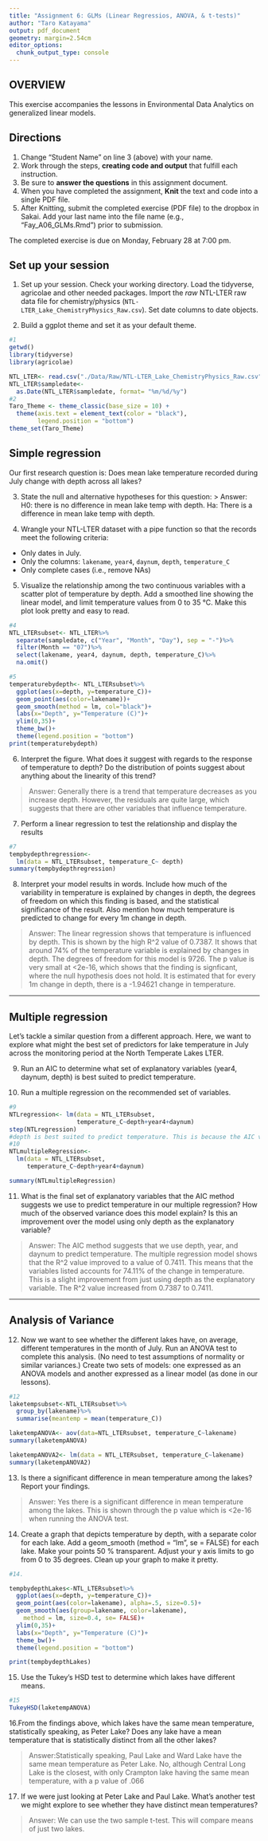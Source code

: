 ```yaml
---
title: "Assignment 6: GLMs (Linear Regressios, ANOVA, & t-tests)"
author: "Taro Katayama"
output: pdf_document
geometry: margin=2.54cm
editor_options: 
  chunk_output_type: console
---
```


## OVERVIEW

This exercise accompanies the lessons in Environmental Data Analytics on generalized linear models. 

## Directions
1. Change "Student Name" on line 3 (above) with your name.
2. Work through the steps, **creating code and output** that fulfill each instruction.
3. Be sure to **answer the questions** in this assignment document.
4. When you have completed the assignment, **Knit** the text and code into a single PDF file.
5. After Knitting, submit the completed exercise (PDF file) to the dropbox in Sakai. Add your last name into the file name (e.g., "Fay_A06_GLMs.Rmd") prior to submission.

The completed exercise is due on Monday, February 28 at 7:00 pm.

## Set up your session 
1. Set up your session. Check your working directory. Load the tidyverse, agricolae and other needed packages. Import the *raw* NTL-LTER raw data file for chemistry/physics (`NTL-LTER_Lake_ChemistryPhysics_Raw.csv`). Set date columns to date objects.

2. Build a ggplot theme and set it as your default theme.

```r
#1
getwd()
library(tidyverse)
library(agricolae)

NTL_LTER<- read.csv("./Data/Raw/NTL-LTER_Lake_ChemistryPhysics_Raw.csv", stringsAsFactors = TRUE)
NTL_LTER$sampledate<-
  as.Date(NTL_LTER$sampledate, format= "%m/%d/%y")
#2
Taro_Theme <- theme_classic(base_size = 10) +
  theme(axis.text = element_text(color = "black"), 
        legend.position = "bottom")
theme_set(Taro_Theme)

```

## Simple regression
Our first research question is: Does mean lake temperature recorded during July change with depth across all lakes?

3. State the null and alternative hypotheses for this question:
> Answer:
H0: there is no difference in mean lake temp with depth.
Ha: There is a difference in mean lake temp with depth. 

4.  Wrangle your NTL-LTER dataset with a pipe function so that the records meet the following criteria: 
 * Only dates in July. 
 * Only the columns: `lakename`, `year4`, `daynum`, `depth`, `temperature_C`
 * Only complete cases (i.e., remove NAs)

5. Visualize the relationship among the two continuous variables with a scatter plot of temperature by depth. Add a smoothed line showing the linear model, and limit temperature values from 0 to 35 °C. Make this plot look pretty and easy to read.

```r
#4
NTL_LTERsubset<- NTL_LTER%>%
  separate(sampledate, c("Year", "Month", "Day"), sep = "-")%>%
  filter(Month == "07")%>%
  select(lakename, year4, daynum, depth, temperature_C)%>%
  na.omit()

#5
temperaturebydepth<- NTL_LTERsubset%>%
  ggplot(aes(x=depth, y=temperature_C))+
  geom_point(aes(color=lakename))+
  geom_smooth(method = lm, col="black")+
  labs(x="Depth", y="Temperature (C)")+
  ylim(0,35)+
  theme_bw()+
  theme(legend.position = "bottom")
print(temperaturebydepth)

```


6. Interpret the figure. What does it suggest with regards to the response of temperature to depth? Do the distribution of points suggest about anything about the linearity of this trend?

> Answer: Generally there is a trend that temperature decreases as you increase depth. However, the residuals are quite large, which suggests that there are other variables that influence temperature. 


7. Perform a linear regression to test the relationship and display the results

```r
#7
tempbydepthregression<-
  lm(data = NTL_LTERsubset, temperature_C~ depth)
summary(tempbydepthregression)

```


8. Interpret your model results in words. Include how much of the variability in temperature is explained by changes in depth, the degrees of freedom on which this finding is based, and the statistical significance of the result. Also mention how much temperature is predicted to change for every 1m change in depth. 

> Answer: The linear regression shows that temperature is influenced by depth. This is shown by the high R^2 value of 0.7387. It shows that around 74% of the temperature variable is explained by changes in depth. The degrees of freedom for this model is 9726. The p value is very small at <2e-16, which shows that the finding is signficant, where the null hypothesis does not hold. It is estimated that for every 1m change in depth, there is a -1.94621 change in temperature. 


---

## Multiple regression
Let's tackle a similar question from a different approach. Here, we want to explore what might the best set of predictors for lake temperature in July across the monitoring period at the North Temperate Lakes LTER. 


9. Run an AIC to determine what set of explanatory variables (year4, daynum, depth) is best suited to predict temperature.

10. Run a multiple regression on the recommended set of variables. 

```r
#9
NTLregression<- lm(data = NTL_LTERsubset,
                   temperature_C~depth+year4+daynum)
step(NTLregression)
#depth is best suited to predict temperature. This is because the AIC value is influenced most by depth compared to the other variables. 
#10
NTLmultipleRegression<-
  lm(data = NTL_LTERsubset, 
     temperature_C~depth+year4+daynum)

summary(NTLmultipleRegression)
```

11. What is the final set of explanatory variables that the AIC method suggests we use to predict temperature in our multiple regression? How much of the observed variance does this model explain? Is this an improvement over the model using only depth as the explanatory variable?

> Answer: The AIC method suggests that we use depth, year, and daynum to predict temperature. The multiple regression model shows that the R^2 value improved to a value of 0.7411. This means that the variables listed accounts for 74.11% of the change in temperature. This is a slight improvement from just using depth as the explanatory variable. The R^2 value increased from 0.7387 to 0.7411. 



---
## Analysis of Variance

12. Now we want to see whether the different lakes have, on average, different temperatures in the month of July. Run an ANOVA test to complete this analysis. (No need to test assumptions of normality or similar variances.) Create two sets of models: one expressed as an ANOVA models and another expressed as a linear model (as done in our lessons).

```r
#12
laketempsubset<-NTL_LTERsubset%>%
  group_by(lakename)%>%
  summarise(meantemp = mean(temperature_C))

laketempANOVA<- aov(data=NTL_LTERsubset, temperature_C~lakename)
summary(laketempANOVA)

laketempANOVA2<- lm(data = NTL_LTERsubset, temperature_C~lakename)
summary(laketempANOVA2)
```

13. Is there a significant difference in mean temperature among the lakes? Report your findings. 

> Answer: Yes there is a significant difference in mean temperature among the lakes. This is shown through the p value which is <2e-16 when running the ANOVA test.



14. Create a graph that depicts temperature by depth, with a separate color for each lake. Add a geom_smooth (method = "lm", se = FALSE) for each lake. Make your points 50 % transparent. Adjust your y axis limits to go from 0 to 35 degrees. Clean up your graph to make it pretty. 

```r
#14.

tempbydepthLakes<-NTL_LTERsubset%>%
  ggplot(aes(x=depth, y=temperature_C))+
  geom_point(aes(color=lakename), alpha=.5, size=0.5)+
  geom_smooth(aes(group=lakename, color=lakename),
    method = lm, size=0.4, se= FALSE)+
  ylim(0,35)+
  labs(x="Depth", y="Temperature (C)")+
  theme_bw()+
  theme(legend.position = "bottom")

print(tempbydepthLakes)

```

15. Use the Tukey's HSD test to determine which lakes have different means.

```r
#15
TukeyHSD(laketempANOVA)

```

16.From the findings above, which lakes have the same mean temperature, statistically speaking, as Peter Lake? Does any lake have a mean temperature that is statistically distinct from all the other lakes?

>Answer:Statistically speaking, Paul Lake and Ward Lake have the same mean temperature as Peter Lake. 
No, although Central Long Lake is the closest, with only Crampton lake having the same mean temperature, with a p value of .066

 

17. If we were just looking at Peter Lake and Paul Lake. What's another test we might explore to see whether they have distinct mean temperatures? 

>Answer: We can use the two sample t-test. This will compare means of just two lakes.


